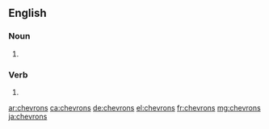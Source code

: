 ==English==

===Noun===
{{head|en|plural}}

# {{plural of|chevron|lang=en}}

===Verb===
{{head|en|verb form}}

# {{en-third-person singular of|chevron}}

[[ar:chevrons]]
[[ca:chevrons]]
[[de:chevrons]]
[[el:chevrons]]
[[fr:chevrons]]
[[mg:chevrons]]
[[ja:chevrons]]